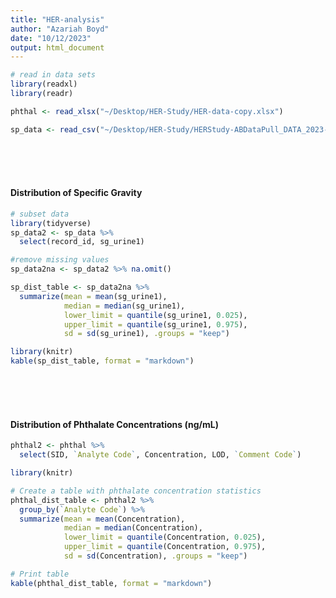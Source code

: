 ```yaml
---
title: "HER-analysis"
author: "Azariah Boyd"
date: "10/12/2023"
output: html_document
---
```


```r
# read in data sets 
library(readxl)
library(readr)

phthal <- read_xlsx("~/Desktop/HER-Study/HER-data-copy.xlsx")

sp_data <- read_csv("~/Desktop/HER-Study/HERStudy-ABDataPull_DATA_2023-10-02_1218.csv")
```
<br> 
<br> 
<br> 

#### Distribution of Specific Gravity 
```r
# subset data
library(tidyverse)
sp_data2 <- sp_data %>% 
  select(record_id, sg_urine1)

#remove missing values 
sp_data2na <- sp_data2 %>% na.omit()

sp_dist_table <- sp_data2na %>% 
  summarize(mean = mean(sg_urine1),
            median = median(sg_urine1),
            lower_limit = quantile(sg_urine1, 0.025),
            upper_limit = quantile(sg_urine1, 0.975),
            sd = sd(sg_urine1), .groups = "keep") 

library(knitr)
kable(sp_dist_table, format = "markdown")

```
<br> 
<br> 
<br> 

#### Distribution of Phthalate Concentrations (ng/mL) 
```r
phthal2 <- phthal %>%
  select(SID, `Analyte Code`, Concentration, LOD, `Comment Code`)

library(knitr)

# Create a table with phthalate concentration statistics
phthal_dist_table <- phthal2 %>% 
  group_by(`Analyte Code`) %>% 
  summarize(mean = mean(Concentration),
            median = median(Concentration),
            lower_limit = quantile(Concentration, 0.025),
            upper_limit = quantile(Concentration, 0.975),
            sd = sd(Concentration), .groups = "keep")

# Print table
kable(phthal_dist_table, format = "markdown")

```










